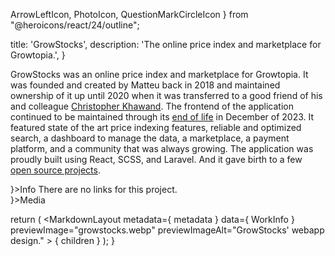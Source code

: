 
  ArrowLeftIcon,
  PhotoIcon,
  QuestionMarkCircleIcon
} from "@heroicons/react/24/outline";

  title: 'GrowStocks',
  description: 'The online price index and marketplace for Growtopia.',
}


GrowStocks was an online price index and marketplace for Growtopia. It was founded and created by Matteu back in 2018 and maintained ownership of it up until 2020 when it was transferred to a good friend of his and colleague [Christopher Khawand](https://christopher.khawand.dev). The frontend of the application continued to be maintained through its [end of life](https://christopher.khawand.dev/posts/farewell-growstocks) in December of 2023. It featured state of the art price indexing features, reliable and optimized search, a dashboard to manage the data, a marketplace, a payment platform, and a community that was always growing. The application was proudly built using React, SCSS, and Laravel. And it gave birth to a few [open source projects](https://github.com/GrowStocks).

<section className="grid cols-1 @large:cols-3 gap-md mt-4xl">
  <section>
    <MSTitleBar clsssName="jc-center" icon={<QuestionMarkCircleIcon />}>Info</MSTitleBar>
    <Info data={ WorkInfo }>
      There are no links for this project.
    </Info>
  </section>
  <section className="start-1 end-1 @large:start-2 @large:end-4">
    <MSTitleBar clsssName="jc-center" icon={<PhotoIcon />}>Media</MSTitleBar>
    <div className="w-full grid cols-1 gap-md mt-md">
      <PreviewImage src="/img/growstocks/growstocks-item-view.webp" alt="A screen capture of the item page." />
      <PreviewImage src="/img/growstocks/growstocks-wip.webp" alt="A screen capture of a work-in-progress GrowStocks." />
    </div>
  </section>
</section>

  return (
    <MarkdownLayout
      metadata={ metadata }
      data={ WorkInfo }
      previewImage="growstocks.webp"
      previewImageAlt="GrowStocks' webapp design."
    >
      { children }
    </MarkdownLayout>
  );
}